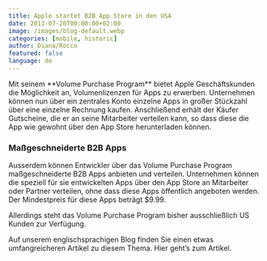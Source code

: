 ```yaml
---
title: Apple startet B2B App Store in den USA
date: 2011-07-26T00:00:00+02:00
image: /images/blog-default.webp
categories: [mobile, historic]
author: Diana/Rocco
featured: false
language: de
---
```


<div class="entry-content">
Mit seinem **Volume Purchase Program**  bietet Apple Geschäftskunden die Möglichkeit an, Volumenlizenzen für Apps zu erwerben. Unternehmen können nun über ein zentrales Konto einzelne Apps in großer Stückzahl über eine einzelne Rechnung kaufen. Anschließend erhält der Käufer Gutscheine, die er  an seine Mitarbeiter verteilen kann, so dass diese die App wie gewohnt über den App Store herunterladen können.
<h3>Maßgeschneiderte B2B Apps</h3>


Ausserdem können Entwickler über das Volume Purchase Program maßgeschneiderte B2B Apps anbieten und verteilen. Unternehmen können die speziell für sie entwickelten Apps über den App Store an Mitarbeiter oder Partner verteilen, ohne dass diese Apps öffentlich angeboten werden. Der Mindestpreis für diese Apps beträgt $9.99.





Allerdings steht das Volume Purchase Program bisher ausschließlich US Kunden zur Verfügung.





Auf unserem englischsprachigen Blog finden Sie einen etwas umfangreicheren Artikel zu diesem Thema. Hier geht’s zum Artikel.
</div>

